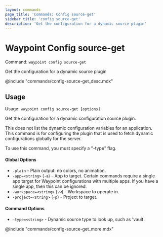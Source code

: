 ```yaml
---
layout: commands
page_title: 'Commands: Config source-get'
sidebar_title: 'config source-get'
description: 'Get the configuration for a dynamic source plugin'
---
```


# Waypoint Config source-get

Command: `waypoint config source-get`

Get the configuration for a dynamic source plugin

@include "commands/config-source-get_desc.mdx"

## Usage

Usage: `waypoint config source-get [options]`

Get the configuration for a dynamic configuration source plugin.

This does not list the dynamic configuration variables for an application.
This command is for configuring the plugin that is used to fetch dynamic
configurations globally for the server.

To use this command, you must specify a "-type" flag.

#### Global Options

- `-plain` - Plain output: no colors, no animation.
- `-app=<string>` (`-a`) - App to target. Certain commands require a single app target for Waypoint configurations with multiple apps. If you have a single app, then this can be ignored.
- `-workspace=<string>` (`-w`) - Workspace to operate in.
- `-project=<string>` (`-p`) - Project to target.

#### Command Options

- `-type=<string>` - Dynamic source type to look up, such as 'vault'.

@include "commands/config-source-get_more.mdx"
